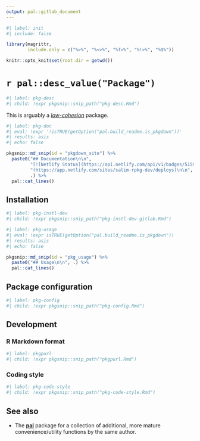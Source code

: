 ```yaml
---
output: pal::gitlab_document
---
```


```r
#| label: init
#| include: false

library(magrittr,
        include.only = c("%>%", "%<>%", "%T>%", "%!>%", "%$%"))

knitr::opts_knit$set(root.dir = getwd())
```

# `r pal::desc_value("Package")`

```r
#| label: pkg-desc
#| child: !expr pkgsnip::snip_path("pkg-desc.Rmd")
```

This is arguably a [*low-cohesion*](https://en.wikipedia.org/wiki/Cohesion_(computer_science)) package.

```r
#| label: pkg-doc
#| eval: !expr '!isTRUE(getOption("pal.build_readme.is_pkgdown"))'
#| results: asis
#| echo: false

pkgsnip::md_snip(id = "pkgdown_site") %>%
  paste0("## Documentation\n\n",
         "[![Netlify Status](https://api.netlify.com/api/v1/badges/51591b8f-b0a5-4e8e-81e0-e0ab5e274a57/deploy-status)]",
         "(https://app.netlify.com/sites/salim-rpkg-dev/deploys)\n\n",
         .) %>%
  pal::cat_lines()
```

## Installation

```r
#| label: pkg-instl-dev
#| child: !expr pkgsnip::snip_path("pkg-instl-dev-gitlab.Rmd")
```

```r
#| label: pkg-usage
#| eval: !expr isTRUE(getOption("pal.build_readme.is_pkgdown"))
#| results: asis
#| echo: false

pkgsnip::md_snip(id = "pkg_usage") %>%
  paste0("## Usage\n\n", .) %>%
  pal::cat_lines()
```

## Package configuration

```r
#| label: pkg-config
#| child: !expr pkgsnip::snip_path("pkg-config.Rmd")
```

## Development

### R Markdown format

```r
#| label: pkgpurl
#| child: !expr pkgsnip::snip_path("pkgpurl.Rmd")
```

### Coding style

```r
#| label: pkg-code-style
#| child: !expr pkgsnip::snip_path("pkg-code-style.Rmd")
```

## See also

-   The [**pal**](https://pal.rpkg.dev/) package for a collection of additional, more mature convenience/utility functions by the same author.
